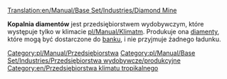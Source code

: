 [[Translation:en/Manual/Base Set/Industries/Diamond Mine]]

{{pl/Manual/Base Set/Industries/Przedsiębiorstwa|image=en/Manual/Base Set/Industries/Diamondmine.png
|name=Kopalnia diamentów
|climates=[[pl/Manual/Klimat]]
|accepts=Nic
|produces=[[pl/Manual/Base Set/Cargos/Diamenty|Diamenty]]
}}
'''Kopalnia diamentów''' jest przedsiębiorstwem wydobywczym, które występuje tylko w klimacie [[pl/Manual/Klimat]]m. Produkuje ona [[pl/Manual/Base Set/Cargos/Diamenty|diamenty]], które mogą być dostarczone do [[pl/Manual/Base Set/Industries/Bank|banku]], i nie przyjmuje żadnego ładunku. 

{{pl/Manual/Base Set/Industries/Navbox Industries}}

[[Category:pl/Manual/Przedsiębiorstwa]]
[[Category:pl/Manual/Base Set/Industries/Przedsiębiorstwa wydobywcze/produkcyjne]]
[[Category:en/Przedsiębiorstwa klimatu tropikalnego]]